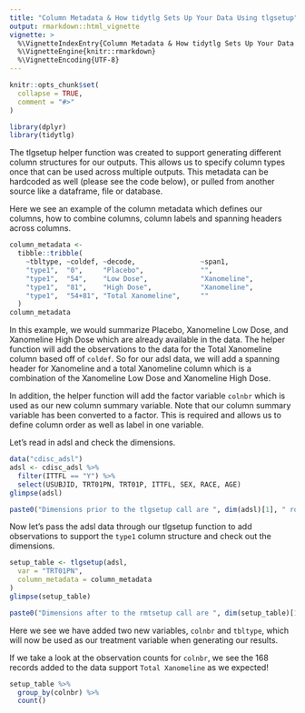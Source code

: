 ```yaml
---
title: "Column Metadata & How tidytlg Sets Up Your Data Using tlgsetup"
output: rmarkdown::html_vignette
vignette: >
  %\VignetteIndexEntry{Column Metadata & How tidytlg Sets Up Your Data Using tlgsetup}
  %\VignetteEngine{knitr::rmarkdown}
  %\VignetteEncoding{UTF-8}
---
```


```r
knitr::opts_chunk$set(
  collapse = TRUE,
  comment = "#>"
)
```

```r
library(dplyr)
library(tidytlg)
```

The tlgsetup helper function was created to support generating different column structures for our outputs.  This allows us to specify column types once that can be used across multiple outputs.  This metadata can be hardcoded as well (please see the code below), or pulled from another source like a dataframe, file or database.

Here we see an example of the column metadata which defines our columns, how to combine columns, column labels and spanning headers across columns.

```r
column_metadata <-
  tibble::tribble(
    ~tbltype, ~coldef, ~decode,                ~span1,
    "type1",  "0",     "Placebo",              "",
    "type1",  "54",    "Low Dose",             "Xanomeline",
    "type1",  "81",    "High Dose",            "Xanomeline",
    "type1",  "54+81", "Total Xanomeline",     ""
  )
column_metadata
```

In this example, we would summarize Placebo, Xanomeline Low Dose, and Xanomeline High Dose which are already available in the data. The helper function will add the observations to the data for the Total Xanomeline column based off of `coldef`.  So for our adsl data, we will add a spanning header for Xanomeline and a total Xanomeline column which is a combination of the Xanomeline Low Dose and Xanomeline High Dose.

In addition, the helper function will add the factor variable `colnbr` which is used as our new column summary variable.  Note that our column summary variable has been converted to a factor.  This is required and allows us to define column order as well as label in one variable.

Let's read in adsl and check the dimensions.

```r
data("cdisc_adsl")
adsl <- cdisc_adsl %>%
  filter(ITTFL == "Y") %>%
  select(USUBJID, TRT01PN, TRT01P, ITTFL, SEX, RACE, AGE)
glimpse(adsl)
```

```r
paste0("Dimensions prior to the tlgsetup call are ", dim(adsl)[1], " rows and ", dim(adsl)[2], " columns.")
```

Now let's pass the adsl data through our tlgsetup function to add observations to support the `type1` column structure and check out the dimensions.

```r
setup_table <- tlgsetup(adsl,
  var = "TRT01PN",
  column_metadata = column_metadata
)
glimpse(setup_table)
```

```r
paste0("Dimensions after to the rmtsetup call are ", dim(setup_table)[1], " rows and ", dim(setup_table)[2], " columns.")
```

Here we see we have added two new variables, `colnbr` and `tbltype`, which will now be used as our treatment variable when generating our results.

If we take a look at the observation counts for `colnbr`, we see the 168 records added to the data support `Total Xanomeline` as we expected!
```r
setup_table %>%
  group_by(colnbr) %>%
  count()
```
